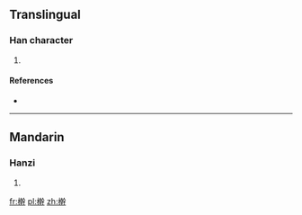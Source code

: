 ==Translingual==

===Han character===
{{Han char|rn=75|rad=木|as=13|sn=17|four=|canj=DJJJ}}

# {{defn|Han|sort=木13}}

====References====
* {{Han ref|kx=0556.200|dkj=15652|dj=0945.350|hdz=21299.100|uh=6A8A|ud=27274}}

----

==Mandarin==

===Hanzi===
{{cmn-hanzi|pin=[[gàn]] ([[gan4]])|wg=kan<sup>4</sup>}}

# {{defn|lang=cmn|sort=木13}}

[[fr:檊]]
[[pl:檊]]
[[zh:檊]]